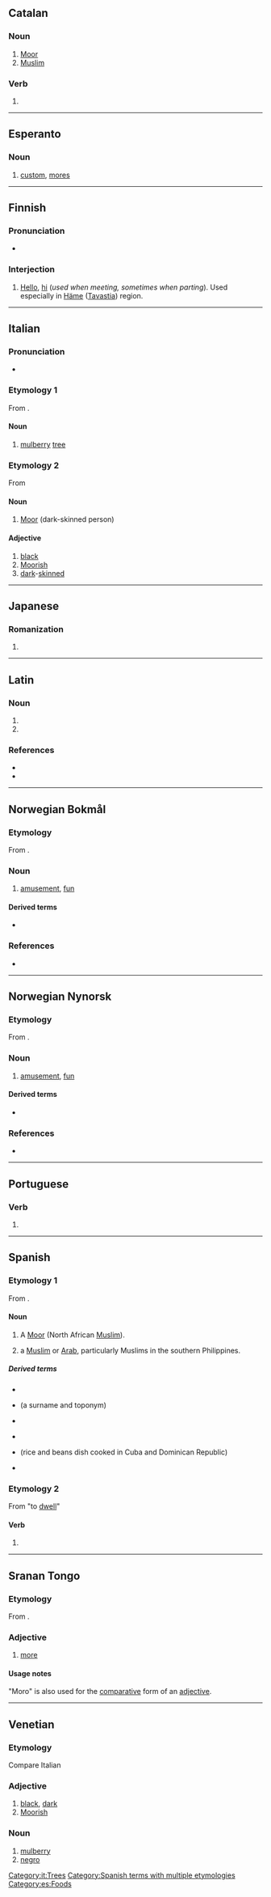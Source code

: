 {{also|Moro|moró|m’oro}}
==Catalan==

===Noun===
{{es-noun|m}}

# [[Moor]]
# [[Muslim]]

===Verb===
{{head|ca|verb form}}

# {{ca-verb form of|p=1|n=sg|t=pres|m=ind|morir}}

----

==Esperanto==

===Noun===
{{eo-head}}

# [[custom]], [[mores]]

----

==Finnish==
{{Finnish index|m|o}}

===Pronunciation===
* {{hyphenation|mo|ro|lang=fi}}

===Interjection===
{{fi-int}}

# {{lb|fi|colloquial}} [[hello|Hello]], [[hi]] (''used when meeting, sometimes when parting''). Used especially in [[Häme]] ([[Tavastia]]) region.

----

==Italian==

===Pronunciation===
* {{rhymes|ɔro|lang=it}}

===Etymology 1===
From {{der|it|la|mōrus}}.

====Noun====
{{it-noun|m}}

# [[mulberry]] [[tree]]

===Etymology 2===
From {{der|it|la|Maurus}}

====Noun====
{{it-noun|m|f=mora}}

# [[Moor]] (dark-skinned person)

====Adjective====
{{it-adj|mor}}

# [[black]]
# [[Moorish]]
# [[dark]]-[[skinned]]

[[Category:it:Trees]]

----

==Japanese==

===Romanization===
{{ja-romaji}}

# {{ja-romanization of|もろ}}

----

==Latin==

===Noun===
{{la-noun-form|mōrō}}

# {{inflection of|mōrus||dat|s|lang=la}}
# {{inflection of|mōrus||abl|s|lang=la}}

===References===
* {{R:L&S}}
* {{R:Gaffiot}}

----

==Norwegian Bokmål==

===Etymology===
From {{af|nb|mot|t1=mind|ro|t2=pleasure, delight}}.

===Noun===
{{nb-noun-cu}}

# [[amusement]], [[fun]]

====Derived terms====
* {{l|nb|moromann}}

===References===
* {{R:Dokpro|lang=nb}}

----
==Norwegian Nynorsk==

===Etymology===
From {{af|nn|mot|t1=mind|ro|t2=pleasure, delight}}.

===Noun===
{{nn-noun-fu}}

# [[amusement]], [[fun]]

====Derived terms====
* {{l|nn|moromann}}

===References===
* {{R:Dokpro|lang=nn}}

----
==Portuguese==

===Verb===
{{pt-verb-form}}

# {{pt-verb form of|morar|ar|indicative|present|singular|first}}

----

==Spanish==

===Etymology 1===
From {{der|es|la|Maurus}}.

====Noun====
{{es-noun|m|f=mora}}

# A [[Moor]] (North African [[Muslim]]).
# {{lb|es|colloquial}} a [[Muslim]] or [[Arab]], particularly Muslims in the southern Philippines.

=====Derived terms=====
{{der-top}}
* {{l|es|el oro y el moro}}
* {{l|es|Matamoros}} (a surname and toponym)
* {{l|es|moreno}}
{{der-mid}}
* {{l|es|morisco}}
* {{l|es|moros y cristianos}} (rice and beans dish cooked in Cuba and Dominican Republic)
* {{l|es|no hay moros en la costa}}
{{der-bottom}}

===Etymology 2===
From {{der|es|la|morāre}} "to [[dwell]]"

====Verb====
{{head|es|verb form}}

# {{es-verb form of|ending=ar|mood=indicative|tense=present|pers=1|number=singular|morar}}

[[Category:Spanish terms with multiple etymologies]]
[[Category:es:Foods]]

----

==Sranan Tongo==

===Etymology===
From {{der|srn|en|more}}.

===Adjective===
{{head|srn|adjective}}

# [[more]]

====Usage notes====
"Moro" is also used for the [[comparative]] form of an [[adjective]].

----

==Venetian==

===Etymology===
Compare Italian {{m|it|moro}}

===Adjective===
{{vec-adj|mor}}

# [[black]], [[dark]]
# [[Moorish]]

===Noun===
{{vec-noun|mor|m|o|i}}

# [[mulberry]]
# [[negro]]